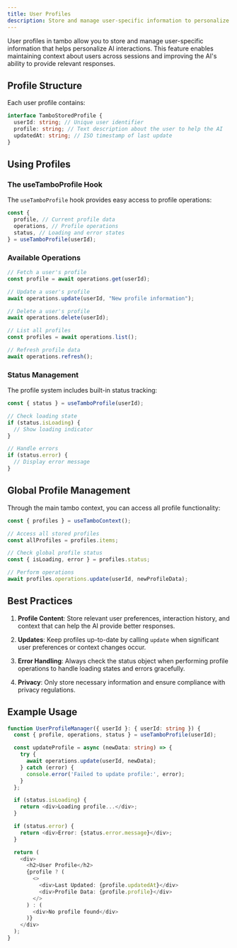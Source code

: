 ```yaml
---
title: User Profiles
description: Store and manage user-specific information to personalize AI interactions.
---
```


User profiles in tambo allow you to store and manage user-specific information that helps personalize AI interactions. This feature enables maintaining context about users across sessions and improving the AI's ability to provide relevant responses.

## Profile Structure

Each user profile contains:

```typescript
interface TamboStoredProfile {
  userId: string; // Unique user identifier
  profile: string; // Text description about the user to help the AI
  updatedAt: string; // ISO timestamp of last update
}
```

## Using Profiles

### The useTamboProfile Hook

The `useTamboProfile` hook provides easy access to profile operations:

```typescript
const {
  profile, // Current profile data
  operations, // Profile operations
  status, // Loading and error states
} = useTamboProfile(userId);
```

### Available Operations

```typescript
// Fetch a user's profile
const profile = await operations.get(userId);

// Update a user's profile
await operations.update(userId, "New profile information");

// Delete a user's profile
await operations.delete(userId);

// List all profiles
const profiles = await operations.list();

// Refresh profile data
await operations.refresh();
```

### Status Management

The profile system includes built-in status tracking:

```typescript
const { status } = useTamboProfile(userId);

// Check loading state
if (status.isLoading) {
  // Show loading indicator
}

// Handle errors
if (status.error) {
  // Display error message
}
```

## Global Profile Management

Through the main tambo context, you can access all profile functionality:

```typescript
const { profiles } = useTamboContext();

// Access all stored profiles
const allProfiles = profiles.items;

// Check global profile status
const { isLoading, error } = profiles.status;

// Perform operations
await profiles.operations.update(userId, newProfileData);
```

## Best Practices

1. **Profile Content**: Store relevant user preferences, interaction history, and context that can help the AI provide better responses.

2. **Updates**: Keep profiles up-to-date by calling `update` when significant user preferences or context changes occur.

3. **Error Handling**: Always check the status object when performing profile operations to handle loading states and errors gracefully.

4. **Privacy**: Only store necessary information and ensure compliance with privacy regulations.

## Example Usage

```typescript
function UserProfileManager({ userId }: { userId: string }) {
  const { profile, operations, status } = useTamboProfile(userId);

  const updateProfile = async (newData: string) => {
    try {
      await operations.update(userId, newData);
    } catch (error) {
      console.error('Failed to update profile:', error);
    }
  };

  if (status.isLoading) {
    return <div>Loading profile...</div>;
  }

  if (status.error) {
    return <div>Error: {status.error.message}</div>;
  }

  return (
    <div>
      <h2>User Profile</h2>
      {profile ? (
        <>
          <div>Last Updated: {profile.updatedAt}</div>
          <div>Profile Data: {profile.profile}</div>
        </>
      ) : (
        <div>No profile found</div>
      )}
    </div>
  );
}
```
